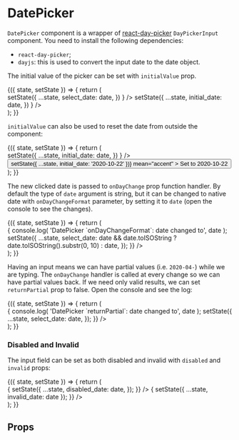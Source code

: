 


<Meta title="Forms|DatePicker" />

# DatePicker

`DatePicker` component is a wrapper of [react-day-picker](https://react-day-picker.js.org/) `DayPickerInput` component.
You need to install the following dependencies:

-   `react-day-picker`;
-   `dayjs`: this is used to convert the input date to the date object.

The initial value of the picker can be set with `initialValue` prop.

<Preview>
    <Story name="Default">
        <div className="storybook-container borrow-ui">
            <FormsStoryWrapper initialState={{ select_date: null, initial_date: '2020-06-22' }}>
                {({ state, setState }) => {
                    return (
                        <div style={{ width: 400, height: 400 }}>
                            <Field label="Select a date">
                                <DatePicker
                                    onDayChange={(date) =>
                                        setState({
                                            ...state,
                                            select_date: date,
                                        })
                                    }
                                />
                            </Field>
                            <Field label="Picker with initial date">
                                <DatePicker
                                    initialValue={state.initial_date}
                                    onDayChange={(date) =>
                                        setState({
                                            ...state,
                                            initial_date: date,
                                        })
                                    }
                                />
                            </Field>
                        </div>
                    );
                }}
            </FormsStoryWrapper>
        </div>
    </Story>
</Preview>

`initialValue` can also be used to reset the date from outside the component:

<Preview>
    <Story name="DatePicker initialValue">
        <div className="storybook-container borrow-ui">
            <FormsStoryWrapper initialState={{ select_date: null, initial_date: '2020-06-22' }}>
                {({ state, setState }) => {
                    return (
                        <div style={{ width: 400, height: 400 }}>
                            <Field label="Picker with initial date">
                                <DatePicker
                                    initialValue={state.initial_date}
                                    onDayChange={(date) =>
                                        setState({
                                            ...state,
                                            initial_date: date,
                                        })
                                    }
                                />
                            </Field>
                            <Button
                                onClick={() => setState({ ...state, initial_date: '2020-10-22' })}
                                mean="accent"
                            >
                                Set to 2020-10-22
                            </Button>
                        </div>
                    );
                }}
            </FormsStoryWrapper>
        </div>
    </Story>
</Preview>

The new clicked date is passed to `onDayChange` prop function handler.
By default the type of `date` argument is string, but it can be changed to native date
with `onDayChangeFormat` parameter, by setting it to `date` (open the console to see the changes).

<Preview>
    <Story name="DatePicker onDayChangeFormat">
        <div className="storybook-container borrow-ui">
            <FormsStoryWrapper initialState={{ select_date: null }}>
                {({ state, setState }) => {
                    return (
                        <div style={{ width: 400, height: 350 }}>
                            <Field label="Select a date">
                                <DatePicker
                                    onDayChangeFormat="date"
                                    onDayChange={(date) => {
                                        console.log(
                                            'DatePicker `onDayChangeFormat`: date changed to',
                                            date
                                        );
                                        setState({
                                            ...state,
                                            select_date:
                                                date && date.toISOString
                                                    ? date.toISOString().substr(0, 10)
                                                    : date,
                                        });
                                    }}
                                />
                            </Field>
                        </div>
                    );
                }}
            </FormsStoryWrapper>
        </div>
    </Story>
</Preview>

Having an input means we can have partial values (i.e. `2020-04-`) while we are typing.
The `onDayChange` handler is called at every change so we can have partial values back.
If we need only valid results, we can set `returnPartial` prop to false.
Open the console and see the log:

<Preview>
    <Story name="DatePicker returnPartial">
        <div className="storybook-container borrow-ui">
            <FormsStoryWrapper initialState={{ select_date: null }}>
                {({ state, setState }) => {
                    return (
                        <div style={{ width: 400, height: 350 }}>
                            <Field label="Select a date">
                                <DatePicker
                                    returnPartial={false}
                                    onDayChange={(date) => {
                                        console.log(
                                            'DatePicker `returnPartial`: date changed to',
                                            date
                                        );
                                        setState({
                                            ...state,
                                            select_date: date,
                                        });
                                    }}
                                />
                            </Field>
                        </div>
                    );
                }}
            </FormsStoryWrapper>
        </div>
    </Story>
</Preview>

### Disabled and Invalid

The input field can be set as both disabled and invalid with `disabled` and `invalid` props:

<Preview>
    <Story name="DatePicker Disabled and Invalid">
        <div className="storybook-container borrow-ui">
            <FormsStoryWrapper
                initialState={{ disabled_date: '2020-06-25', invalid_date: '2020-04-01' }}
            >
                {({ state, setState }) => {
                    return (
                        <div style={{ width: 400, height: 400 }}>
                            <Field label="Disabled date">
                                <DatePicker
                                    disabled={true}
                                    initialValue={state.disabled_date}
                                    onDayChange={(date) => {
                                        setState({
                                            ...state,
                                            disabled_date: date,
                                        });
                                    }}
                                />
                            </Field>
                            <Field label="Invalid date (pick `2020-04-01`)">
                                <DatePicker
                                    invalid={state.invalid_date === '2020-04-01'}
                                    initialValue={state.invalid_date}
                                    onDayChange={(date) => {
                                        setState({ ...state, invalid_date: date });
                                    }}
                                />
                            </Field>
                        </div>
                    );
                }}
            </FormsStoryWrapper>
        </div>
    </Story>
</Preview>

## Props

<Props of={DatePicker} />
